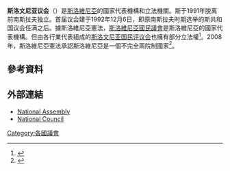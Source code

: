 '''斯洛文尼亚议会'''（{{lang-sl|Slovenski parlament}}）是[[斯洛維尼亞|斯洛維尼亞]]的國家代表機構和立法機關。斯于1991年脱离前南斯拉夫独立。首届议会建于1992年12月6日，即原南斯拉夫时期选举的斯共和国议会任满之后。據斯洛維尼亞憲法，[[斯洛維尼亞國民議會|斯洛維尼亞國民議會]]是斯洛維尼亞的國家代表機構。但由各行業代表組成的[[国民评议会_(斯洛文尼亚)|斯洛文尼亚国民评议会]]也擁有部分立法權<ref name="Celje">{{cite book |url=http://www.knjiznica-celje.si/raziskovalne/4200607533.pdf |title=Državni svet - del slovenskega parlamenta? |trans_title=National Council - a Part of Slovenian Parliament? |language=sl,en |year=2006 |first=Božidar |last=Veljković |author2=Melita Stiplošek |author3=Natalija Ulaga |author4=Monika Koražija |accessdate=16 December 2010 |archive-date=2020-09-19 |archive-url=https://web.archive.org/web/20200919211408/https://www.knjiznica-celje.si/raziskovalne/4200607533.pdf |dead-url=no }}</ref>。2008年，斯洛維尼亞憲法承認斯洛維尼亞是一個不完全兩院制國家<ref name="US2008">{{cite article |url=http://odlocitve.us-rs.si/usrs/us-odl.nsf/o/91B69BBC50349012C12574F2004123EB |title=U-I-295/07-8 |date=22 October 2008 |accessdate=16 December 2010 |language=sl |publisher=Constitutional Court of the Republic of Slovenia |quote=S tega vidika lahko govorimo o nepopolni dvodomnosti slovenskega parlamenta, kajti po ustavnopravni teorijise šteje za dvodomno vsaka ureditev, v kateri delujeta na področju zakonodajne funkcije dva organa, ne glede na to, kakšno razmerje je med njima. |archive-date=2011-08-23 |archive-url=https://web.archive.org/web/20110823141430/http://odlocitve.us-rs.si/usrs/us-odl.nsf/o/91B69BBC50349012C12574F2004123EB |dead-url=no }}</ref>。

==參考資料==
{{Reflist}}

==外部連結==
{{commons category|Parliament of Slovenia|Slovenian Parliament|position=left}}
*[http://www.dz-rs.si/ National Assembly] {{Wayback|url=http://www.dz-rs.si/ |date=20110225184239 }}
*[http://www.ds-rs.si/ National Council] {{Wayback|url=http://www.ds-rs.si/ |date=20160225103717 }}
{{欧洲题目|议会}}
{{coord|46|03|06|N|14|30|04|E|display=title}}
[[Category:各國議會|Category:各國議會]]